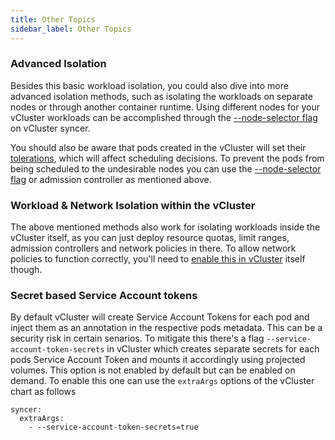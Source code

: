 ```yaml
---
title: Other Topics
sidebar_label: Other Topics
---
```


### Advanced Isolation

Besides this basic workload isolation, you could also dive into more advanced isolation methods, such as isolating the workloads on separate nodes or through another container runtime. Using different nodes for your vCluster workloads can be accomplished through the [--node-selector flag](../architecture/nodes.mdx) on vCluster syncer.

You should also be aware that pods created in the vCluster will set their [tolerations](https://kubernetes.io/docs/concepts/scheduling-eviction/taint-and-toleration/), which will affect scheduling decisions. To prevent the pods from being scheduled to the undesirable nodes you can use the [--node-selector flag](../architecture/nodes.mdx) or admission controller as mentioned above.

### Workload & Network Isolation within the vCluster

The above mentioned methods also work for isolating workloads inside the vCluster itself, as you can just deploy resource quotas, limit ranges, admission controllers and network policies in there. To allow network policies to function correctly, you'll need to [enable this in vCluster](../networking) itself though.

### Secret based Service Account tokens

By default vCluster will create Service Account Tokens for each pod and inject them as an annotation in the respective pods
metadata. This can be a security risk in certain senarios. To mitigate this there's a flag `--service-account-token-secrets` in vCluster
which creates separate secrets for each pods Service Account Token and mounts it accordingly using projected volumes. This option
is not enabled by default but can be enabled on demand. To enable this one can use the `extraArgs` options of the vCluster chart as follows

```
syncer:
  extraArgs:
    - --service-account-token-secrets=true
```